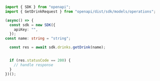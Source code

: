 ```typescript GetDrink.ts
import { SDK } from "openapi";
import { GetDrinkRequest } from "openapi/dist/sdk/models/operations";

(async() => {
  const sdk = new SDK({
    apiKey: "",
  });
const name: string = "string";

  const res = await sdk.drinks.getDrink(name);


  if (res.statusCode == 200) {
    // handle response
  }
})();
```
